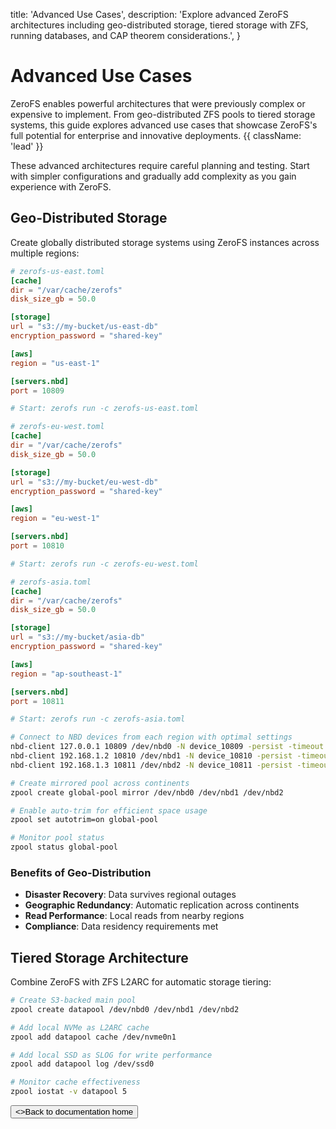   title: 'Advanced Use Cases',
  description:
    'Explore advanced ZeroFS architectures including geo-distributed storage, tiered storage with ZFS, running databases, and CAP theorem considerations.',
}

# Advanced Use Cases

ZeroFS enables powerful architectures that were previously complex or expensive to implement. From geo-distributed ZFS pools to tiered storage systems, this guide explores advanced use cases that showcase ZeroFS's full potential for enterprise and innovative deployments. {{ className: 'lead' }}

<Note>
  These advanced architectures require careful planning and testing. Start with simpler configurations and gradually add complexity as you gain experience with ZeroFS.
</Note>

## Geo-Distributed Storage

Create globally distributed storage systems using ZeroFS instances across multiple regions:

<CodeGroup>

```toml {{ title: 'US East Config' }}
# zerofs-us-east.toml
[cache]
dir = "/var/cache/zerofs"
disk_size_gb = 50.0

[storage]
url = "s3://my-bucket/us-east-db"
encryption_password = "shared-key"

[aws]
region = "us-east-1"

[servers.nbd]
port = 10809

# Start: zerofs run -c zerofs-us-east.toml
```

```toml {{ title: 'EU West Config' }}
# zerofs-eu-west.toml
[cache]
dir = "/var/cache/zerofs"
disk_size_gb = 50.0

[storage]
url = "s3://my-bucket/eu-west-db"
encryption_password = "shared-key"

[aws]
region = "eu-west-1"

[servers.nbd]
port = 10810

# Start: zerofs run -c zerofs-eu-west.toml
```

```toml {{ title: 'Asia Pacific Config' }}
# zerofs-asia.toml
[cache]
dir = "/var/cache/zerofs"
disk_size_gb = 50.0

[storage]
url = "s3://my-bucket/asia-db"
encryption_password = "shared-key"

[aws]
region = "ap-southeast-1"

[servers.nbd]
port = 10811

# Start: zerofs run -c zerofs-asia.toml
```

```bash {{ title: 'Create Global ZFS Pool' }}
# Connect to NBD devices from each region with optimal settings
nbd-client 127.0.0.1 10809 /dev/nbd0 -N device_10809 -persist -timeout 60 -block-size 4096 -connections 4  # US East
nbd-client 192.168.1.2 10810 /dev/nbd1 -N device_10810 -persist -timeout 120 -block-size 4096 -connections 8  # EU West (remote)
nbd-client 192.168.1.3 10811 /dev/nbd2 -N device_10811 -persist -timeout 120 -block-size 4096 -connections 8  # Asia (remote)

# Create mirrored pool across continents
zpool create global-pool mirror /dev/nbd0 /dev/nbd1 /dev/nbd2

# Enable auto-trim for efficient space usage
zpool set autotrim=on global-pool

# Monitor pool status
zpool status global-pool
```

</CodeGroup>

### Benefits of Geo-Distribution

- **Disaster Recovery**: Data survives regional outages
- **Geographic Redundancy**: Automatic replication across continents
- **Read Performance**: Local reads from nearby regions
- **Compliance**: Data residency requirements met

## Tiered Storage Architecture

Combine ZeroFS with ZFS L2ARC for automatic storage tiering:

```bash
# Create S3-backed main pool
zpool create datapool /dev/nbd0 /dev/nbd1 /dev/nbd2

# Add local NVMe as L2ARC cache
zpool add datapool cache /dev/nvme0n1

# Add local SSD as SLOG for write performance
zpool add datapool log /dev/ssd0

# Monitor cache effectiveness
zpool iostat -v datapool 5
```



<div className="not-prose">
  <Button href="/" variant="text" arrow="left">
    <>Back to documentation home</>
  </Button>
</div>
